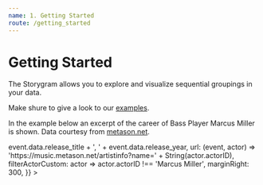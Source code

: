```yaml
---
name: 1. Getting Started
route: /getting_started
---
```



# Getting Started

The Storygram allows you to explore and visualize sequential groupings in your data.

Make shure to give a look to our [examples](https://storygram-demo.netlify.app/).

In the example below an excerpt of the career of Bass Player Marcus Miller is shown. Data courtesy from [metason.net](https://metason.net/). 

<Playground>
<StorygramGUI 
  data={MetasonData()}
  config={{
    dataFormat: 'array',
    eventField: 'release_year',
    actorArrayField: 'participants',
    filterGroupAmt: [3, undefined],
    filterGroupSize: [5, 15],
    filterEventValue: [1982, 1989],
    eventDescription: event =>
      event.data.release_title + ', ' + event.data.release_year,
    url: (event, actor) =>
      'https://music.metason.net/artistinfo?name=' + String(actor.actorID),
    filterActorCustom: actor => actor.actorID !== 'Marcus Miller',
    marginRight: 300,
  }}
></StorygramGUI>
</Playground>